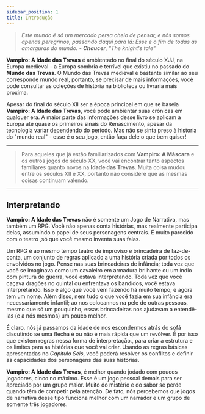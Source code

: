 ```yaml
---
sidebar_position: 1
title: Introdução
---
```


> _Este mundo é só um mercado persa cheio de pensar,
> e nós somos apenas peregrínos, passando daqui para lá:
> Esse é o fim de todas as amarguras do mundo. - **Chaucer**, "The knight's tale"_

**Vampiro: A Idade das Trevas** é ambientado no final do século XJJ, na Europa medieval - a Europa sombria e terrível que existiu no passado do **Mundo das Trevas**.
O Mundo das Trevas medieval é bastante similar ao seu corresponde mundo real, portanto, se precisar de mais informações, você pode consultar as coleções de história
na biblioteca ou livraria mais proxima.

Apesar do final do século XII ser a época principal em que se baseia **Vampiro: A Idade das Trevas**, você pode ambientar suas crônicas em qualquer era.
A maior parte das informações desse livro se aplicam à Europa até quase os primeiros sinais do Renascimento, apesar da tecnologia variar dependendo do período.
Mas não se sinta preso à historia do "mundo real" - esse é o seu jogo, então faça dele o que bem quiser!

---

> Para aqueles que já estão familiarizados com **Vampiro: A
> Máscara** e os outros jogos do século XX, você vai encontrar
> tanto aspectos familiares quanto novos na **Idade das Trevas**.
> Muita coisa mudou entre os séculos XII e XX, portanto não
> considere que as mesmas coisas continuam valendo.

---

## Interpretando

**Vampiro: A Idade das Trevas** não é somente um Jogo de Narrativa, mas também um RPG.
Você não apenas conta histórias, mas realmente participa delas, assumindo o papel de seus personagens centrais.
É muito parecido com o teatro ,só que você mesmo inventa suas falas.

Um RPG é ao mesmo tempo teatro de improviso e brincadeira de faz-de-conta, um conjunto de regras aplicado a uma história criada por todos os envolvidos no jogo.
Pense nas suas brincadeiras de infância;
toda vez que você se imaginava como um cavaleiro em armadura brilhante ou um índio com pintura de guerra, você estava interpretando.
Toda vez que você caçava dragões no quintal ou enfrentava os bandidos, você estava interpretando.
Isso é algo que você vem fazendo há muito tempo; e agora tem um nome.
Além disso, nem tudo o que você fazia em sua infância era necessariamente infantil; ao nos colocannos na pele de outras pessoas, mesmo que só um pouquinho, essas brincadeiras nos ajudavam a entendê-las (e a nós mesmos) um pouco melhor.

É claro, nós já passamos da idade de nos escondermos atrás do sofá discutindo se uma flecha é ou não é mais rápida que um revólver.
É por isso que existem regras nessa forma de interpretação., para criar a estrutura e os limites para as histórias que você vai criar.
Usando as regras básicas apresentadas no _Capítulo Seis_, você poderá resolver os conflitos e definir as capacidades dos personagens das suas historias.

**Vampiro: A Idade das Trevas**, é melhor quando jodado com poucos jogadores, cinco no máximo.
Esse é um jogo pessoal demais para ser apreciado por um grupo maior.
Muito do mistério e do sabor se perde quando têm de competir pela atenção.
De fato, nós percebemos que jogos de narrativa desse tipo funciona melhor com um narrador e um grupo de somente três jogadores.
